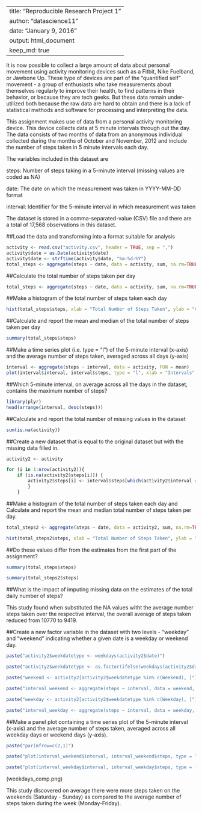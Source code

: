 
---
title: "Reproducible Research Project 1"
author: "datascience11"
date: "January 9, 2016"
output: html_document
    keep_md: true
---

It is now possible to collect a large amount of data about personal movement using activity monitoring devices such as a Fitbit, Nike Fuelband, or Jawbone Up. These type of devices are part of the "quantified self" movement - a group of enthusiasts who take measurements about themselves regularly to improve their health, to find patterns in their behavior, or because they are tech geeks. But these data remain under-utilized both because the raw data are hard to obtain and there is a lack of statistical methods and software for processing and interpreting the data.

This assignment makes use of data from a personal activity monitoring device. This device collects data at 5 minute intervals through out the day. The data consists of two months of data from an anonymous individual collected during the months of October and November, 2012 and include the number of steps taken in 5 minute intervals each day.

The variables included in this dataset are
    
steps: Number of steps taking in a 5-minute interval (missing values are coded as NA)

date: The date on which the measurement was taken in YYYY-MM-DD format

interval: Identifier for the 5-minute interval in which measurement was taken

The dataset is stored in a comma-separated-value (CSV) file and there are a total of 17,568 observations in this dataset.

##Load the data and transforming into a format suitable for analysis

```r
activity <- read.csv("activity.csv", header = TRUE, sep = ",")
activity$date = as.Date(activity$date)
activity$date <- strftime(activity$date, "%m-%d-%Y")
total_steps <- aggregate(steps ~ date, data = activity, sum, na.rm=TRUE)

```

##Calculate the total number of steps taken per day

```r
total_steps <- aggregate(steps ~ date, data = activity, sum, na.rm=TRUE)
```

##Make a histogram of the total number of steps taken each day

```r
hist(total_steps$steps, xlab = "Total Number of Steps Taken", ylab = "Count", main = "Total Number Steps Taken by Date", ylim = c(0,30))
```

##Calculate and report the mean and median of the total number of steps taken per day

```r
summary(total_steps$steps)
```

##Make a time series plot (i.e. type = "l") of the 5-minute interval (x-axis) and the average number of steps taken, averaged across all days (y-axis)

```r
interval <- aggregate(steps ~ interval, data = activity, FUN = mean)
plot(interval$interval, interval$steps, type = "l", xlab = "Intervals", ylab = "Number of Steps", main = "Total Number of Steps by Intervals")
```

##Which 5-minute interval, on average across all the days in the dataset, contains the maximum number of steps?

```r
library(plyr)
head(arrange(interval, desc(steps)))
```

##Calculate and report the total number of missing values in the dataset

```r
sum(is.na(activity))
```

##Create a new dataset that is equal to the original dataset but with the missing data filled in.

```r
activity2 <- activity

for (i in 1:nrow(activity2)){
    if (is.na(activity2$steps[i])) {
        activity2$steps[i] <- interval$steps[which(activity2$interval == interval$interval)] 
        }
    }
```


##Make a histogram of the total number of steps taken each day and Calculate and report the mean and median total number of steps taken per day.  

```r
total_steps2 <- aggregate(steps ~ date, data = activity2, sum, na.rm=TRUE)

hist(total_steps2$steps, xlab = "Total Number of Steps Taken", ylab = "Count", main = "Total Number Steps Taken by Date", ylim = c(0,30))
```

##Do these values differ from the estimates from the first part of the assignment?

```r
summary(total_steps$steps)

```

```r
summary(total_steps2$steps)

```

##What is the impact of imputing missing data on the estimates of the total daily number of steps?

This study found when substituted the NA values witht the average number steps taken over the respective interval, the overall average of steps taken reduced from 10770 to 9419.

##Create a new factor variable in the dataset with two levels - "weekday" and "weekend" indicating whether a given date is a weekday or weekend day.

```r
paste("activity2$weekdatetype <- weekdays(activity2$date)")

paste("activity2$weekdatetype <- as.factor(ifelse(weekdays(activity2$date) %in% c(Saturday, Sunday), Weekend, Weekday))")

paste("weekend <- activity2[activity2$weekdatetype %in% c(Weekend), ]")

paste("interval_weekend <- aggregate(steps ~ interval, data = weekend, FUN = mean)")

paste("weekday <- activity2[activity2$weekdatetype %in% c(Weekday), ]")

paste("interval_weekday <- aggregate(steps ~ interval, data = weekday, FUN = mean)")

```


##Make a panel plot containing a time series plot of the 5-minute interval (x-axis) and the average number of steps taken, averaged across all weekday days or weekend days (y-axis).

```r
paste("par(mfrow=c(2,1)")

paste("plot(interval_weekend$interval, interval_weekend$steps, type = l, xlab = Interval, ylab = Average Number of Steps, col = red, main = Weekend)")

paste("plot(interval_weekday$interval, interval_weekday$steps, type = l, xlab = Interval, ylab = Average Number of Steps, col = red, main = Weekday)")

```

(weekdays_comp.png)

This study discovered on average there were more steps taken on the weekends (Saturday - Sunday) as compared to the average number of steps taken during the week (Monday-Friday).
